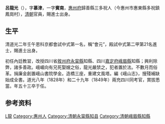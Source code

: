 {{Unreferenced|time=2020-10-16T02:05:08+00:00}}
'''呂龍光'''（{{bd|？||？}}），字'''慕津'''，一字'''賓南'''，[[惠州府|惠州府]]歸善縣三多祝人（今惠州市惠東縣多祝鎮鳳崗村），[[清朝|清朝]]官員，賜進士出身。

== 生平 ==
清道光二年壬午恩科京都會試中式第一名，稱“會元”，殿試中式第二甲第21名進士，賜進士出身。

初任內廷教習，改授四川省[[敘州府|敘州府]][[永甯縣|永甯縣]]知縣、四川[[嘉定府|嘉定府]][[峨眉縣|峨眉縣]]知縣；興利除弊，諸多善政。峨嵋向有兄死娶嫂之俗，龍光嚴禁之，犯者置於法。不數月而俗革。捐廉金創置峨山書院學金。造橋三座，重建文風塔。編《峨山志》，搜殘補缺始成全書。道光八年（1828年）和二十九年（1849年）兩充四川同考官，賞拔悉當。年五十三卒于任。

== 参考资料 ==
{{reflist}}

{{道光二年壬午恩科殿試金榜}}

{{Authority control}}

{{DEFAULTSORT:Lv呂}}
[[Category:呂姓|L龍]]
[[Category:惠州人|Category:惠州人]]
[[Category:清朝永甯縣知县|Category:清朝永甯縣知县]]
[[Category:清朝峨眉縣知縣|Category:清朝峨眉縣知縣]]


{{清朝人物小作品}}